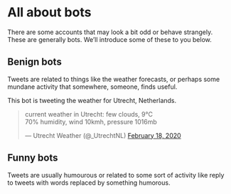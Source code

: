 # All about bots

There are some accounts that may look a bit odd or behave strangely. These are generally bots. 
We'll introduce some of these to you below. 


## Benign bots
Tweets are related to things like the weather forecasts, or perhaps some mundane activity that somewhere, someone, finds useful.

This bot is tweeting the weather for Utrecht, Netherlands. 

<blockquote class="twitter-tweet"><p lang="en" dir="ltr">current weather in Utrecht: few clouds, 9°C<br>70% humidity, wind 10kmh, pressure 1016mb</p>&mdash; Utrecht Weather (@_UtrechtNL) <a href="https://twitter.com/_UtrechtNL/status/1229813120882708481?ref_src=twsrc%5Etfw">February 18, 2020</a></blockquote> <script async src="https://platform.twitter.com/widgets.js" charset="utf-8"></script>


## Funny bots
Tweets are usually humourous or related to some sort of activity like reply to tweets with words replaced by something humorous. 




